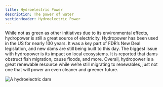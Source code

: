 ```yaml
---
title: Hydroelectric Power
description: The power of water
sectionHeader: Hydroelectric Power
---
```


While not as green as other initiatives due to its environmental effects, hydropower is still a great source of electricity.
Hydropower has been used in the US for nearly 100 years.
It was a key part of FDR’s New Deal legislation, and new dams are still being built to this day.
The biggest issue with hydropower is its impact on local ecosystems.
It is reported that dams obstruct fish migration, cause floods, and more.
Overall, hydropower is a great renewable resource while we’re still migrating to renewables, just not one that will power an even cleaner and greener future.

![A hydroelectric dam](/images/hydro_electric.avif)
